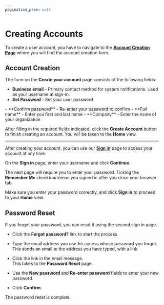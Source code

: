 ```yaml
---
pagination_prev: null
---
```


# Creating Accounts

To create a user account, you have to navigate to the [**Account Creation Page**](https://app.eu-west.cloud.virtualmetric.com/sign-up) where you will find the account creation form.

## Account Creation

The form on the **Create your account** page consists of the following fields:

- **Business email** - Primary contact method for system notifications. Used as your username at sign-in.
- **Set Password** - Set your user password
<Include id="password-requirements" />
- **Confirm password** - Re-enter your password to confirm
- **Full name** - Enter you first and last name
- **Company** - Enter the name of your organization

After filling in the required fields indicated, click the **Create Account** button to finish creating an account. You will be taken to the <Topic id="gui-home">**Home**</Topic> view.

---

After creating your account, you can use our [**Sign in**](https://app.eu-west.cloud.virtualmetric.com/login) page to access your account at any time.

On the **Sign in** page, enter your username and click **Continue**.

The next page will require you to enter your password. Ticking the **Remember Me** checkbox keeps you signed in after you close your browser tab.

Make sure you enter your password correctly, and click **Sign in** to proceed to your **Home** view.

## Password Reset

If you forget your password, you can reset it using the second sign in page.

- Click the **Forgot password?** link to start the process.
- Type the email address you use for access whose password you forgot.\
  This sends an email to the address you have typed, with a link.
- Click the link in the email message.\
  This takes to the **Password Reset** page.
- Use the **New password** and **Re-enter password** fields to enter your new password.

- Click **Confirm**.

The password reset is complete.

<Include id="password-security" />
